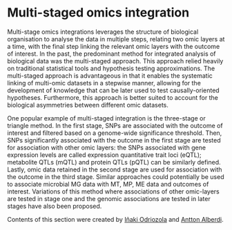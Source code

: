 # Multi-staged omics integration {#multi-staged-omics-integration}

Multi-stage omics integrations leverages the structure of biological organisation to analyse the data in multiple steps, relating two omic layers at a time, with the final step linking the relevant omic layers with the outcome of interest. In the past, the predominant method for integrated analysis of biological data was the multi-staged approach. This approach relied heavily on traditional statistical tools and hypothesis testing approximations. The multi-staged approach is advantageous in that it enables the systematic linking of multi-omic datasets in a stepwise manner, allowing for the development of knowledge that can be later used to test causally-oriented hypotheses. Furthermore, this approach is better suited to account for the biological asymmetries between different omic datasets.

One popular example of multi-staged integration is the three-stage or triangle method. In the first stage, SNPs are associated with the outcome of interest and filtered based on a genome-wide significance threshold. Then, SNPs significantly associated with the outcome in the first stage are tested for association with other omic layers: the SNPs associated with gene expression levels are called expression quantitative trait loci (eQTL); metabolite QTLs (mQTL) and protein QTLs (pQTL) can be similarly defined. Lastly, omic data retained in the second stage are used for association with the outcome in the third stage. Similar approaches could potentially be used to associate microbial MG data with MT, MP, ME data and outcomes of interest. Variations of this method where associations of other omic-layers are tested in stage one and the genomic associations are tested in later stages have also been proposed.

:::: {.authorbox}
Contents of this section were created by [Iñaki Odriozola](#inaki-odriozola) and [Antton Alberdi](#antton-alberdi).
:::
